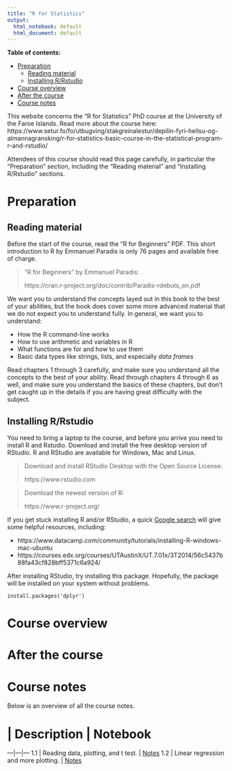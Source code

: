 ```yaml
---
title: "R for Statistics"
output:
  html_notebook: default
  html_document: default
---
```


**Table of contents:**

<!-- toc -->
- [Preparation](#Preparation)
  * [Reading material](#Reading-material)
  * [Installing R/Rstudio](#Installing-RRstudio)
- [Course overview](#Course-overview)
- [After the course](#After-the-course)
- [Course notes](#Course-notes)

<!-- tocstop -->

This website concerns the "R for Statistics" PhD course at the University of the Faroe Islands. Read more about the course here: https://www.setur.fo/fo/utbugving/stakgreinalestur/depilin-fyri-heilsu-og-almannagransking/r-for-statistics-basic-course-in-the-statistical-program-r-and-rstudio/

Attendees of this course should read this page carefully, in particular the "Preparation" section, including the "Reading material" and "Installing R/Rstudio" sections.

# Preparation

## Reading material

Before the start of the course, read the "R for Beginners" PDF. This short introduction to R by Emmanuel Paradis is only 76 pages and available free of charge.

> "R for Beginners" by Emmanuel Paradis:
>
> https://cran.r-project.org/doc/contrib/Paradis-rdebuts_en.pdf

We want you to understand the concepts layed out in this book to the best of your abilities, but the book does cover some more advanced material that we do not expect you to understand fully. In general, we want you to understand:

* How the R command-line works
* How to use arithmetic and variables in R
* What functions are for and how to use them
* Basic data types like strings, lists, and especially *data frames*

Read chapters 1 through 3 carefully, and make sure you understand all the concepts to the best of your ability. Read through chapters 4 through 6 as well, and make sure you understand the basics of these chapters, but don't get caught up in the details if you are having great difficulty with the subject.

## Installing R/Rstudio

You need to bring a laptop to the course, and before you arrive you need to install R and Rstudio. Download and install the free desktop version of RStudio. R and RStudio are available for Windows, Mac and Linux.

> Download and install RStudio Desktop with the Open Source License:
> 
> https://www.rstudio.com


> Download the newest version of R:
>
> https://www.r-project.org/

If you get stuck installing R and/or RStudio, a quick [Google search](http://lmgtfy.com/?q=how+to+install+r+and+rstudio) will give some helpful resources, including:

* https://www.datacamp.com/community/tutorials/installing-R-windows-mac-ubuntu
* https://courses.edx.org/courses/UTAustinX/UT.7.01x/3T2014/56c5437b88fa43cf828bff5371c6a924/


After installing RStudio, try installing this package. Hopefully, the package will be installed on your system without problems.

```
install.packages('dplyr')
```

# Course overview

# After the course

# Course notes

Below is an overview of all the course notes.

# | Description | Notebook
---|---|---
1.1 | Reading data, plotting, and t test. | [Notes](https://olavurmortensen.github.io/r-for-statistics/notebooks/case_studies/mice_studies/study1.nb.html)
1.2 | Linear regression and more plotting. | [Notes](https://olavurmortensen.github.io/r-for-statistics/notebooks/case_studies/mice_studies/study2.nb.html)
